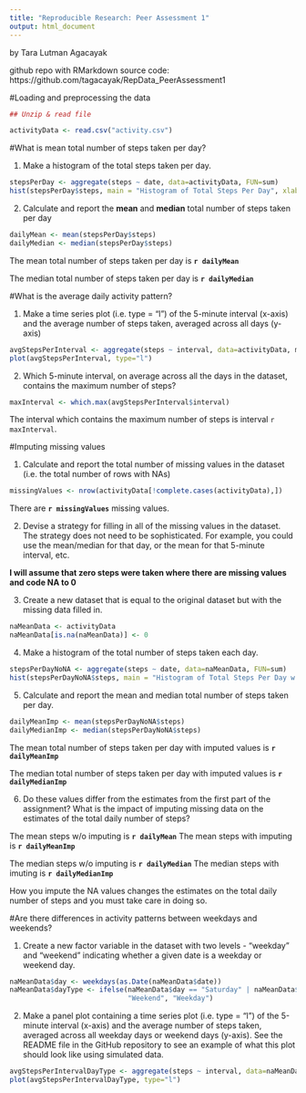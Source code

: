 ```yaml
---
title: "Reproducible Research: Peer Assessment 1"
output: html_document
---
```


by Tara Lutman Agacayak

github repo with RMarkdown source code: https://github.com/tagacayak/RepData_PeerAssessment1

#Loading and preprocessing the data

```r
## Unzip & read file

activityData <- read.csv("activity.csv")
```

#What is mean total number of steps taken per day?

1. Make a histogram of the total steps taken per day.

```r
stepsPerDay <- aggregate(steps ~ date, data=activityData, FUN=sum)
hist(stepsPerDay$steps, main = "Histogram of Total Steps Per Day", xlab = "steps per day")
```

2. Calculate and report the **mean** and **median** total number of steps taken per day

```r
dailyMean <- mean(stepsPerDay$steps)
dailyMedian <- median(stepsPerDay$steps)
```

The mean total number of steps taken per day is **`r dailyMean`**

The median total number of steps taken per day is **`r dailyMedian`**

#What is the average daily activity pattern?

1. Make a time series plot (i.e. type = "l") of the 5-minute interval (x-axis) and the average number of steps taken, averaged across all days (y-axis)

```r
avgStepsPerInterval <- aggregate(steps ~ interval, data=activityData, mean)
plot(avgStepsPerInterval, type="l")
```

2. Which 5-minute interval, on average across all the days in the dataset, contains the maximum number of steps?

```r
maxInterval <- which.max(avgStepsPerInterval$interval)
```


The interval which contains the maximum number of steps is interval `r maxInterval`.

#Imputing missing values

1. Calculate and report the total number of missing values in the dataset (i.e. the total number of rows with NAs)

```r
missingValues <- nrow(activityData[!complete.cases(activityData),])
```

There are **`r missingValues`** missing values.



2. Devise a strategy for filling in all of the missing values in the dataset. The strategy does not need to be sophisticated. For example, you could use the mean/median for that day, or the mean for that 5-minute interval, etc.

**I will assume that zero steps were taken where there are missing values and code NA to 0**

3. Create a new dataset that is equal to the original dataset but with the missing data filled in.

```r
naMeanData <- activityData
naMeanData[is.na(naMeanData)] <- 0
```

4. Make a histogram of the total number of steps taken each day.

```r
stepsPerDayNoNA <- aggregate(steps ~ date, data=naMeanData, FUN=sum)
hist(stepsPerDayNoNA$steps, main = "Histogram of Total Steps Per Day w Imputed Values", xlab = "steps per day")
```

5. Calculate and report the mean and median total number of steps taken per day. 

```r
dailyMeanImp <- mean(stepsPerDayNoNA$steps)
dailyMedianImp <- median(stepsPerDayNoNA$steps)
```

The mean total number of steps taken per day with imputed values is **`r dailyMeanImp`**

The median total number of steps taken per day with imputed values is **`r dailyMedianImp`**

6. Do these values differ from the estimates from the first part of the assignment? What is the impact of imputing missing data on the estimates of the total daily number of steps?

The mean steps w/o imputing is **`r dailyMean`**
The mean steps with imputing is **`r dailyMeanImp`**


The median steps w/o imputing is **`r dailyMedian`**
The median steps with imuting is **`r dailyMedianImp`**

How you impute the NA values changes the estimates on the total daily number of steps and you must take care in doing so.

#Are there differences in activity patterns between weekdays and weekends?

1. Create a new factor variable in the dataset with two levels - "weekday" and "weekend" indicating whether a given date is a weekday or weekend day.

```r
naMeanData$day <- weekdays(as.Date(naMeanData$date))
naMeanData$dayType <- ifelse(naMeanData$day == "Saturday" | naMeanData$day == "Sunday", 
                             "Weekend", "Weekday")
```

2. Make a panel plot containing a time series plot (i.e. type = "l") of the 5-minute interval (x-axis) and the average number of steps taken, averaged across all weekday days or weekend days (y-axis). See the README file in the GitHub repository to see an example of what this plot should look like using simulated data.

```r

avgStepsPerIntervalDayType <- aggregate(steps ~ interval, data=naMeanData, mean)
plot(avgStepsPerIntervalDayType, type="l")
```
